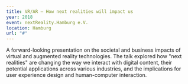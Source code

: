 ```yaml
---
title: VR/AR – How next realities will impact us
year: 2018
event: nextReality.Hamburg e.V.
location: Hamburg
url: "#"
---
```


A forward-looking presentation on the societal and business impacts of virtual and augmented reality technologies. The talk explored how "next realities" are changing the way we interact with digital content, their potential applications across various industries, and the implications for user experience design and human-computer interaction. 